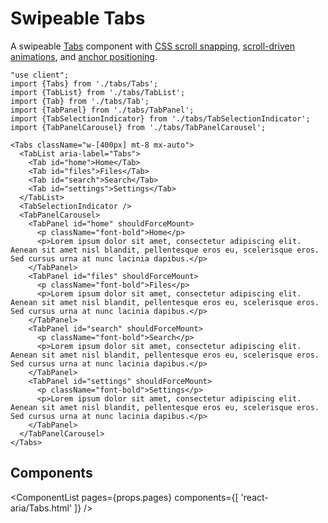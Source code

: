 


# Swipeable Tabs

<PageDescription>A swipeable [Tabs](../Tabs.html) component with [CSS scroll snapping](https://developer.mozilla.org/en-US/docs/Web/CSS/CSS_scroll_snap), [scroll-driven animations](https://developer.mozilla.org/en-US/docs/Web/CSS/CSS_scroll-driven_animations), and [anchor positioning](https://developer.mozilla.org/en-US/docs/Web/CSS/CSS_anchor_positioning).</PageDescription>

```tsx render files={['packages/dev/s2-docs/pages/react-aria/examples/tabs/TabSelectionIndicator.tsx', 'packages/dev/s2-docs/pages/react-aria/examples/tabs/TabPanelCarousel.tsx', 'packages/dev/s2-docs/pages/react-aria/examples/tabs/Tabs.tsx', 'packages/dev/s2-docs/pages/react-aria/examples/tabs/TabList.tsx', 'packages/dev/s2-docs/pages/react-aria/examples/tabs/Tab.tsx', 'packages/dev/s2-docs/pages/react-aria/examples/tabs/TabPanel.tsx']} type="tailwind" expanded
"use client";
import {Tabs} from './tabs/Tabs';
import {TabList} from './tabs/TabList';
import {Tab} from './tabs/Tab';
import {TabPanel} from './tabs/TabPanel';
import {TabSelectionIndicator} from './tabs/TabSelectionIndicator';
import {TabPanelCarousel} from './tabs/TabPanelCarousel';

<Tabs className="w-[400px] mt-8 mx-auto">
  <TabList aria-label="Tabs">
    <Tab id="home">Home</Tab>
    <Tab id="files">Files</Tab>
    <Tab id="search">Search</Tab>
    <Tab id="settings">Settings</Tab>
  </TabList>
  <TabSelectionIndicator />
  <TabPanelCarousel>
    <TabPanel id="home" shouldForceMount>
      <p className="font-bold">Home</p>
      <p>Lorem ipsum dolor sit amet, consectetur adipiscing elit. Aenean sit amet nisl blandit, pellentesque eros eu, scelerisque eros. Sed cursus urna at nunc lacinia dapibus.</p>
    </TabPanel>
    <TabPanel id="files" shouldForceMount>
      <p className="font-bold">Files</p>
      <p>Lorem ipsum dolor sit amet, consectetur adipiscing elit. Aenean sit amet nisl blandit, pellentesque eros eu, scelerisque eros. Sed cursus urna at nunc lacinia dapibus.</p>
    </TabPanel>
    <TabPanel id="search" shouldForceMount>
      <p className="font-bold">Search</p>
      <p>Lorem ipsum dolor sit amet, consectetur adipiscing elit. Aenean sit amet nisl blandit, pellentesque eros eu, scelerisque eros. Sed cursus urna at nunc lacinia dapibus.</p>
    </TabPanel>
    <TabPanel id="settings" shouldForceMount>
      <p className="font-bold">Settings</p>
      <p>Lorem ipsum dolor sit amet, consectetur adipiscing elit. Aenean sit amet nisl blandit, pellentesque eros eu, scelerisque eros. Sed cursus urna at nunc lacinia dapibus.</p>
    </TabPanel>
  </TabPanelCarousel>
</Tabs>
```

## Components

<ComponentList
  pages={props.pages}
  components={[
    'react-aria/Tabs.html'
  ]} />
